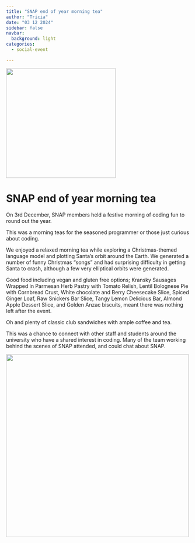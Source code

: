 ```yaml
---
title: "SNAP end of year morning tea"
author: "Tricia"
date: "03 12 2024"
sidebar: false
navbar:
  background: light
categories:
  - social-event

---
```


![](snap_tea_attended_2024.jpeg){height=300 fig-align="center"}

<h1>SNAP end of year morning tea</h1>

On 3rd December, SNAP members held a festive morning of coding fun to round out the year.

This was a morning teas for the seasoned programmer or those just curious about coding.  

We enjoyed a relaxed morning tea while exploring a Christmas-themed language model and plotting Santa's orbit around the Earth.  We generated a number of funny Christmas "songs" and had surprising difficulty in getting Santa to crash, although a few very elliptical orbits were generated.

Good food including vegan and gluten free options; Kransky Sausages Wrapped in Parmesan Herb Pastry with Tomato Relish, Lentil Bolognese Pie with Cornbread Crust, White chocolate and Berry Cheesecake Slice, Spiced Ginger Loaf, Raw Snickers Bar Slice, Tangy Lemon Delicious Bar, Almond Apple Dessert Slice, and Golden Anzac biscuits, meant there was nothing left after the event.

Oh and plenty of classic club sandwiches with ample coffee and tea.

This was a chance to connect with other staff and students around the university who have a shared interest in coding.  Many of the team working behind the scenes of SNAP attended, and could chat about SNAP. 

![](snap_tea_santa_orbit_2024.jpeg){height=500 fig-align="center"}

